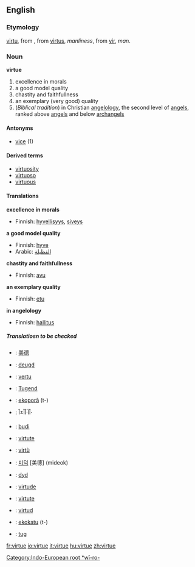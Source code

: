 ==English==

===Etymology===
{{ME.}} [[virtu]], from {{fro}}, from {{L.}} [[virtus]], ''manliness'', from [[vir]], ''man''. [[Category:Indo-European root *wī-ro-]]

===Noun===
'''virtue'''
# excellence in morals
# a good model quality
# chastity and faithfullness
# an exemplary (very good) quality 
# (''Biblical tradition'')  in Christian [[angelology]], the second level of [[angel]]s, ranked above [[angel]]s and below [[archangel]]s

====Antonyms====
*[[vice]] (1)

====Derived terms====
*[[virtuosity]]
*[[virtuoso]]
*[[virtuous]]

====Translations====
'''excellence in morals'''
{{top}}
*Finnish: [[hyvellisyys]], [[siveys]]
{{mid}}
{{bottom}}

'''a good model quality'''
{{top}}
*Finnish: [[hyve]]
*Arabic: [[الفظيلة]]
{{mid}}
{{bottom}}

'''chastity and faithfullness'''
{{top}}
*Finnish: [[avu]]
{{mid}}
{{bottom}}

'''an exemplary quality'''
{{top}}
*Finnish: [[etu]]
{{mid}}
{{bottom}}

'''in angelology'''
{{top}}
*Finnish: [[hallitus]]
{{mid}}
{{bottom}}

=====Translatiosn to be checked=====
{{checktrans}}

*{{ttbc|Chinese}}: [[美德]]
*{{ttbc|Dutch}}: [[deugd]] {{f}}
*{{ttbc|French}}: [[vertu]] {{f}}
*{{ttbc|German}}: [[Tugend]]
*{{ttbc|Guarani}}: [[ekoporã]] (t-)
*{{ttbc|Ancient Greek}}: Î±ÏÎ·ÏÎ·
*{{ttbc|Indonesian}}: [[budi]] 
*{{ttbc|Interlingua}}: [[virtute]] 
*{{ttbc|Italian}}: [[virtù]] 
*{{ttbc|Korean}}: [[미덕]] [美德] (mideok)
*{{ttbc|Norwegian}}: [[dyd]]
*{{ttbc|Portuguese}}: [[virtude]] {{f}}
*{{ttbc|Romanian}}: [[virtute]] {{f}}
*{{ttbc|Spanish}}: [[virtud]] {{f}}
*{{ttbc|Tupinambá}}: [[ekokatu]] (t-)
*{{ttbc|Volapük}}: [[tug]]

[[fr:virtue]]
[[io:virtue]]
[[it:virtue]]
[[hu:virtue]]
[[zh:virtue]]